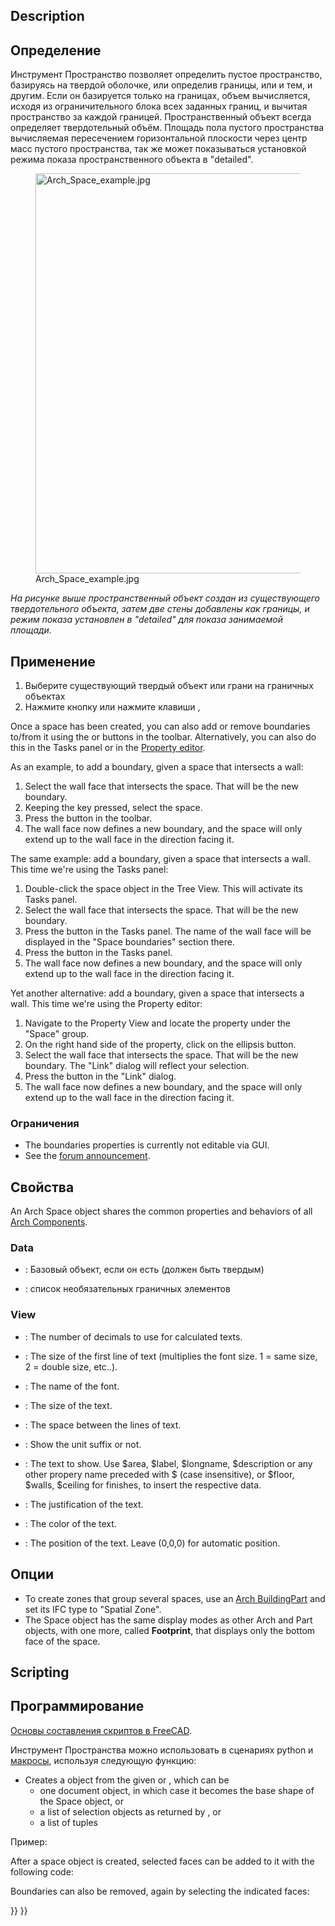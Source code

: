 <languages/>

<div class="mw-translate-fuzzy">
{{Docnav/ru
|[[Arch_SectionPlane/ru|Плоскость Сечения]]
|[[Arch_Stairs/ru|Лестница]]
|[[Arch_Workbench/ru|Архитектурный верстак "Arch"]]
|IconL=Arch_SectionPlane.svg
|IconR=Arch_Stairs.svg
|IconC=Workbench_Arch.svg
}}
</div>

{{VeryImportantMessage|THIS COMMAND IS PART OF THE INTEGRATED [[BIM_Workbench|BIM WORKBENCH]] IN V1.0<br>
This page has been updated for that version.}}

<div class="mw-translate-fuzzy">
{{GuiCommand/ru
|Name=Arch Space
|Name/ru=Arch Space
|MenuLocation=Архитектура → Пространство
|Workbenches=[[Arch_Workbench/ru|Arch]]
|Shortcut={{KEY|S}} {{KEY|P}}
|Version=0.14
|SeeAlso=[[Arch Wall/ru]], [[Arch Structure/ru]]
}}
</div>

==Description==

<div class="mw-translate-fuzzy">
==Определение==
Инструмент Пространство позволяет определить пустое пространство, базируясь на твердой оболочке, или определив границы, или и тем, и другим. Если он базируется только на границах, объем вычисляется, исходя из ограничительного блока всех заданных границ, и вычитая пространство за каждой границей. Пространственный объект всегда определяет твердотельный объём. Площадь пола пустого пространства вычисляемая пересечением горизонтальной плоскости через центр масс пустого пространства, так же может показываться установкой режима показа пространственного объекта в "detailed".
</div>

[[Image:Arch Space example.jpg|640px]]

<div class="mw-translate-fuzzy">
''На рисунке выше пространственный объект создан из существующего твердотельного объекта, затем две стены добавлены как границы, и режим показа установлен в "detailed" для показа занимаемой площади.''
</div>

<span id="Usage"></span>
==Применение==

<div class="mw-translate-fuzzy">
# Выберите существующий твердый объект или грани на граничных объектах
# Нажмите кнопку {{KEY | [[Image: Arch_Space.png | 16px]] [[Arch Space]]}} или нажмите клавиши {{KEY | S}}, {{KEY | P}}
</div>

Once a space has been created, you can also add or remove boundaries to/from it using the {{Button|[[Image:Arch_Add.svg|16px]] [[Arch_Add|Add]]}} or {{Button|[[Image:Arch_Remove.svg|16px]] [[Arch_Remove|Remove]]}} buttons in the toolbar. Alternatively, you can also do this in the Tasks panel or in the [[Property_editor|Property editor]].

As an example, to add a boundary, given a space that intersects a wall:
# Select the wall face that intersects the space. That will be the new boundary.
# Keeping the {{KEY|Ctrl}} key pressed, select the space.
# Press the {{Button|[[Image:Arch_Add.svg|16px]] [[Arch_Add|Add]]}} button in the toolbar.
# The wall face now defines a new boundary, and the space will only extend up to the wall face in the direction facing it.

The same example: add a boundary, given a space that intersects a wall. This time we're using the Tasks panel:
# Double-click the space object in the Tree View. This will activate its Tasks panel.
# Select the wall face that intersects the space. That will be the new boundary.
# Press the {{Button|[[Image:Arch_Add.svg|16px]] [[Arch_Add|Add]]}} button in the Tasks panel. The name of the wall face will be displayed in the "Space boundaries" section there.
# Press the {{Button|OK}} button in the Tasks panel.
# The wall face now defines a new boundary, and the space will only extend up to the wall face in the direction facing it.

Yet another alternative: add a boundary, given a space that intersects a wall. This time we're using the Property editor:
# Navigate to the Property View and locate the {{PropertyData|Boundaries}} property under the "Space" group.
# On the right hand side of the {{PropertyData|Boundaries}} property, click on the ellipsis button.
# Select the wall face that intersects the space. That will be the new boundary. The "Link" dialog will reflect your selection.
# Press the {{Button|OK}} button in the "Link" dialog.
# The wall face now defines a new boundary, and the space will only extend up to the wall face in the direction facing it.

<span id="Limitations"></span>
===Ограничения===

* The boundaries properties is currently not editable via GUI.
* See the [http://forum.freecadweb.org/viewtopic.php?f=9&t=4275 forum announcement].

<span id="Properties"></span>
==Свойства==

An Arch Space object shares the common properties and behaviors of all [[Arch_Component|Arch Components]].

===Data===

{{Properties_Title|Space}}

<div class="mw-translate-fuzzy">
* {{PropertyData|Base}}: Базовый объект, если он есть (должен быть твердым) 
* {{PropertyData | Boundaries}}: список необязательных граничных элементов
</div>

===View===

{{Properties_Title|Space}}

* {{PropertyView|Decimals|Integer}}: The number of decimals to use for calculated texts.
* {{PropertyView|First Line|Length}}: The size of the first line of text (multiplies the font size. 1 = same size, 2 = double size, etc..).
* {{PropertyView|Font Name|Font}}: The name of the font.
* {{PropertyView|Font Size|Length}}: The size of the text.
* {{PropertyView|Line Spacing|Float}}: The space between the lines of text.
* {{PropertyView|Show Unit|Bool}}: Show the unit suffix or not.
* {{PropertyView|Text|StringList}}:  The text to show. Use $area, $label, $longname, $description or any other propery name preceded with $ (case insensitive), or $floor, $walls, $ceiling for finishes, to insert the respective data.
* {{PropertyView|Text Align|Enumeration}}: The justification of the text.
* {{PropertyView|Text Color|Color}}: The color of the text.
* {{PropertyView|Text Position|VectorDistance}}: The position of the text. Leave (0,0,0) for automatic position.

<span id="Options"></span>
==Опции==

* To create zones that group several spaces, use an [[Arch_BuildingPart|Arch BuildingPart]] and set its IFC type to "Spatial Zone".
* The Space object has the same display modes as other Arch and Part objects, with one more, called '''Footprint''', that displays only the bottom face of the space.

==Scripting==

<div class="mw-translate-fuzzy">
==Программирование==
{{Emphasis|Смотрите так же:}} [[FreeCAD_Scripting_Basics/ru|Основы составления скриптов в FreeCAD]].
</div>

<div class="mw-translate-fuzzy">
Инструмент Пространства можно использовать в сценариях python и [[макросы]], используя следующую функцию:
</div>

{{Code|code=
Space = makeSpace(objects=None, baseobj=None, name="Space")
}}

* Creates a {{incode|Space}} object from the given {{incode|objects}} or {{incode|baseobj}}, which can be
** one document object, in which case it becomes the base shape of the Space object, or
** a list of selection objects as returned by {{incode|FreeCADGui.Selection.getSelectionEx()}}, or
** a list of tuples {{incode|(object, subobjectname)}}

Пример:

{{Code|code=
import FreeCAD, Arch

Box = FreeCAD.ActiveDocument.addObject("Part::Box", "Box")
Box.Length = 1000
Box.Width = 1000
Box.Height = 1000

Space = Arch.makeSpace(Box)
Space.ViewObject.LineWidth = 2
FreeCAD.ActiveDocument.recompute()
}}

After a space object is created, selected faces can be added to it with the following code:

{{Code|code=
import FreeCAD, FreeCADGui, Draft, Arch

points = [FreeCAD.Vector(-500, 0, 0), FreeCAD.Vector(1000, 1000, 0)]
Line = Draft.makeWire(points)
Wall = Arch.makeWall(Line, width=150, height=2000)
FreeCAD.ActiveDocument.recompute()

# Select a face of the wall
selection = FreeCADGui.Selection.getSelectionEx()
Arch.addSpaceBoundaries(Space, selection)
}}

Boundaries can also be removed, again by selecting the indicated faces:

{{Code|code=
selection = FreeCADGui.Selection.getSelectionEx()
Arch.removeSpaceBoundaries(Space, selection)
}}


<div class="mw-translate-fuzzy">
{{Docnav/ru
|[[Arch_SectionPlane/ru|Плоскость Сечения]]
|[[Arch_Stairs/ru|Лестница]]
|[[Arch_Workbench/ru|Архитектурный верстак "Arch"]]
|IconL=Arch_SectionPlane.svg
|IconR=Arch_Stairs.svg
|IconC=Workbench_Arch.svg
}}
</div>

{{BIM_Tools_navi{{#translation:}}}}
{{Userdocnavi{{#translation:}}}}